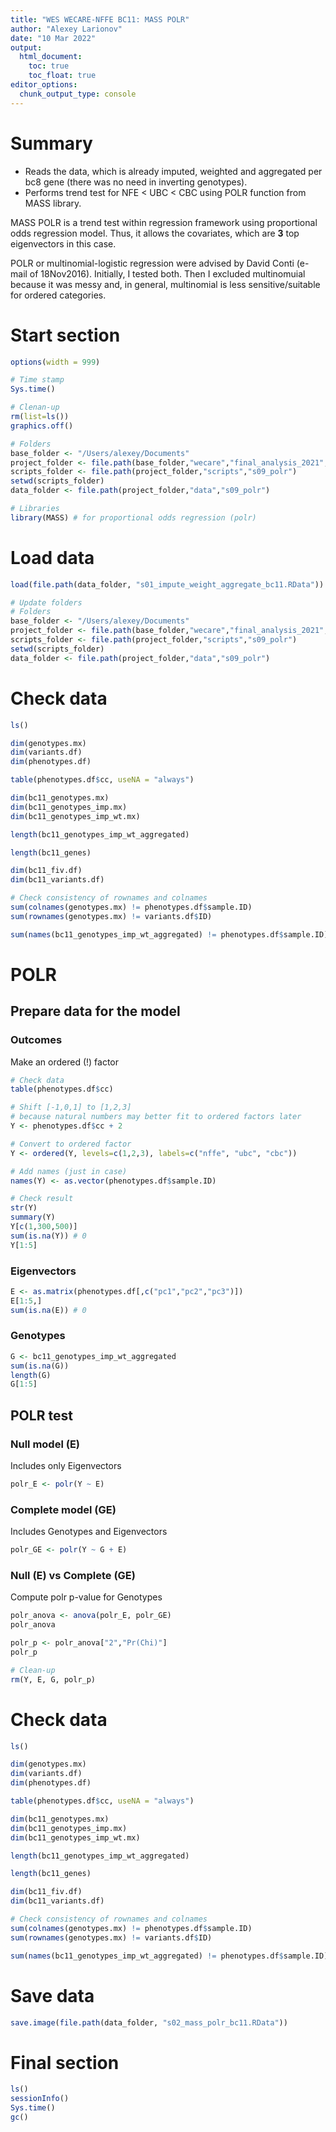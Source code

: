 ```yaml
---
title: "WES WECARE-NFFE BC11: MASS POLR"
author: "Alexey Larionov"
date: "10 Mar 2022"
output:
  html_document:
    toc: true
    toc_float: true
editor_options:
  chunk_output_type: console
---
```


# Summary

- Reads the data, which is already imputed, weighted and aggregated per bc8 gene (there was no need in inverting genotypes).  
- Performs trend test for NFE < UBC < CBC using POLR function from MASS library.  

MASS POLR is a trend test within regression framework using proportional odds regression model. Thus, it allows the covariates, which are **3** top eigenvectors in this case.  

POLR or multinomial-logistic regression were advised by David Conti (e-mail of 18Nov2016). Initially, I tested both.  Then I excluded multinomuial because it was messy and, in general, multinomial is less sensitive/suitable for ordered categories.  

# Start section

<style>
pre {
  overflow-x: auto;
}
pre code {
  word-wrap: normal;
  white-space: pre;
}
</style>

```r
options(width = 999)
```

```r

# Time stamp
Sys.time()

# Clenan-up
rm(list=ls())
graphics.off()

# Folders
base_folder <- "/Users/alexey/Documents"
project_folder <- file.path(base_folder,"wecare","final_analysis_2021","reanalysis_2022","wes","s02_wes_wecare_nfe")
scripts_folder <- file.path(project_folder,"scripts","s09_polr")
setwd(scripts_folder)
data_folder <- file.path(project_folder,"data","s09_polr")

# Libraries
library(MASS) # for proportional odds regression (polr)

```

# Load data

```r

load(file.path(data_folder, "s01_impute_weight_aggregate_bc11.RData"))

# Update folders
# Folders
base_folder <- "/Users/alexey/Documents"
project_folder <- file.path(base_folder,"wecare","final_analysis_2021","reanalysis_2022","wes","s02_wes_wecare_nfe")
scripts_folder <- file.path(project_folder,"scripts","s09_polr")
setwd(scripts_folder)
data_folder <- file.path(project_folder,"data","s09_polr")

```

# Check data

```r

ls()

dim(genotypes.mx)
dim(variants.df)
dim(phenotypes.df)

table(phenotypes.df$cc, useNA = "always")

dim(bc11_genotypes.mx)
dim(bc11_genotypes_imp.mx)
dim(bc11_genotypes_imp_wt.mx)

length(bc11_genotypes_imp_wt_aggregated)

length(bc11_genes)

dim(bc11_fiv.df)
dim(bc11_variants.df)

# Check consistency of rownames and colnames
sum(colnames(genotypes.mx) != phenotypes.df$sample.ID)
sum(rownames(genotypes.mx) != variants.df$ID)

sum(names(bc11_genotypes_imp_wt_aggregated) != phenotypes.df$sample.ID)

```

# POLR

## Prepare data for the model

### Outcomes

Make an ordered (!) factor

```r

# Check data
table(phenotypes.df$cc)

# Shift [-1,0,1] to [1,2,3]
# because natural numbers may better fit to ordered factors later 
Y <- phenotypes.df$cc + 2 

# Convert to ordered factor
Y <- ordered(Y, levels=c(1,2,3), labels=c("nffe", "ubc", "cbc")) 

# Add names (just in case)
names(Y) <- as.vector(phenotypes.df$sample.ID) 

# Check result
str(Y)
summary(Y)
Y[c(1,300,500)]
sum(is.na(Y)) # 0
Y[1:5]

```

### Eigenvectors

```r

E <- as.matrix(phenotypes.df[,c("pc1","pc2","pc3")])  
E[1:5,]
sum(is.na(E)) # 0

```

### Genotypes

```r

G <- bc11_genotypes_imp_wt_aggregated
sum(is.na(G))
length(G)
G[1:5]

```

## POLR test

### Null model (E)

Includes only Eigenvectors

```r

polr_E <- polr(Y ~ E)

```

### Complete model (GE)

Includes Genotypes and Eigenvectors

```r

polr_GE <- polr(Y ~ G + E)

```

### Null (E) vs Complete (GE)

Compute polr p-value for Genotypes

```r

polr_anova <- anova(polr_E, polr_GE)
polr_anova

polr_p <- polr_anova["2","Pr(Chi)"]
polr_p

# Clean-up
rm(Y, E, G, polr_p)

```

# Check data

```r

ls()

dim(genotypes.mx)
dim(variants.df)
dim(phenotypes.df)

table(phenotypes.df$cc, useNA = "always")

dim(bc11_genotypes.mx)
dim(bc11_genotypes_imp.mx)
dim(bc11_genotypes_imp_wt.mx)

length(bc11_genotypes_imp_wt_aggregated)

length(bc11_genes)

dim(bc11_fiv.df)
dim(bc11_variants.df)

# Check consistency of rownames and colnames
sum(colnames(genotypes.mx) != phenotypes.df$sample.ID)
sum(rownames(genotypes.mx) != variants.df$ID)

sum(names(bc11_genotypes_imp_wt_aggregated) != phenotypes.df$sample.ID)

```

# Save data

```r

save.image(file.path(data_folder, "s02_mass_polr_bc11.RData"))

```

# Final section

```r

ls()
sessionInfo()
Sys.time()
gc()

```
